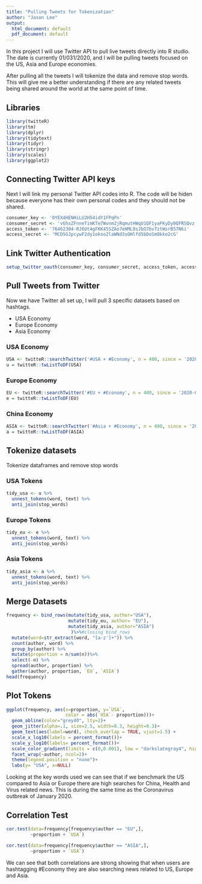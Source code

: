 ---
title: "Pulling Tweets for Tokenization"
author: "Jason Lee"
output:
  html_document: default
  pdf_document: default
---

In this project I will use Twitter API to pull live tweets directly into R studio. The date is currently 01/031/2020, and I will be pulling tweets focused on the US, Asia and Europe economies. 

After pulling all the tweets I will tokenize the data and remove stop words. This will give me a better understanding if there are any related tweets being shared around the world at the same point of time.

## Libraries
```{r message=FALSE, include=FALSE}
library(twitteR)
library(tm)
library(dplyr)
library(tidytext)
library(tidyr)
library(stringr)
library(scales)
library(ggplot2)
```

## Connecting Twitter API keys
Next I will link my personal Twitter API codes into R. The code will be hiden because everyone has their own personal codes and they should not be shared.


```{r twitter, echo=FALSE}
consumer_key <- '0YEXdHENHiLU2H54idY1FPqPn'
consumer_secret <- 'vGhsZFnneTimKTe7Wvnm2jRqmutHWqU1QF1yaFKyDy0QFRSQvz'
access_token <- '76462304-RJ6Ut4gFKK45SZAo7eHML8sJbO7bv7ztWsrB57N6i'
access_secret <- 'MCD5GJpcywF2dy1okso2laWNd3sOHlfd5bDoSm0kke2cG'
```

## Link Twitter Authentication


```{r link, echo=TRUE}
setup_twitter_oauth(consumer_key, consumer_secret, access_token, access_secret)
```

## Pull Tweets from Twitter

Now we have Twitter all set up, I will pull 3 specific datasets based on hashtags.
  
  - USA Economy
  - Europe Economy
  - Asia Economy

### USA Economy
```{r echo=TRUE, warning=FALSE}
USA <- twitteR::searchTwitter('#USA + #Economy', n = 400, since = '2020-01-01', retryOnRateLimit = 1e3)
u = twitteR::twListToDF(USA)
```

### Europe Economy
```{r echo=TRUE, warning=FALSE}
EU <- twitteR::searchTwitter('#EU + #Economy', n = 400, since = '2020-01-01', retryOnRateLimit = 1e3)
e = twitteR::twListToDF(EU)
```

### China Economy
```{r echo=TRUE, warning=FALSE}
ASIA <- twitteR::searchTwitter('#Asia + #Economy', n = 400, since = '2020-01-01', retryOnRateLimit = 1e3)
a = twitteR::twListToDF(ASIA)
```

## Tokenize datasets
Tokenize dataframes and remove stop words

### USA Tokens
```{r echo=TRUE, , echo=TRUE}
tidy_usa <- u %>%
  unnest_tokens(word, text) %>%
  anti_join(stop_words)
```

### Europe Tokens
```{r echo=TRUE, , echo=TRUE}
tidy_eu <- e %>%
  unnest_tokens(word, text) %>%
  anti_join(stop_words)
```

### Asia Tokens
```{r echo=TRUE, , echo=TRUE}
tidy_asia <- a %>%
  unnest_tokens(word, text) %>%
  anti_join(stop_words)
```



## Merge Datasets
```{r , echo=TRUE}
frequency <- bind_rows(mutate(tidy_usa, author="USA"),
                       mutate(tidy_eu, author= "EU"),
                       mutate(tidy_asia, author="ASIA")
                        )%>%#closing bind_rows
  mutate(word=str_extract(word, "[a-z']+")) %>%
  count(author, word) %>%
  group_by(author) %>%
  mutate(proportion = n/sum(n))%>%
  select(-n) %>%
  spread(author, proportion) %>%
  gather(author, proportion, `EU`, `ASIA`)
head(frequency)
```


## Plot Tokens
```{r , echo=TRUE}
ggplot(frequency, aes(x=proportion, y=`USA`, 
                      color = abs(`USA`- proportion)))+
  geom_abline(color="grey40", lty=2)+
  geom_jitter(alpha=.1, size=2.5, width=0.3, height=0.3)+
  geom_text(aes(label=word), check_overlap = TRUE, vjust=1.5) +
  scale_x_log10(labels = percent_format())+
  scale_y_log10(labels= percent_format())+
  scale_color_gradient(limits = c(0,0.001), low = "darkslategray4", high = "gray75")+
  facet_wrap(~author, ncol=2)+
  theme(legend.position = "none")+
  labs(y= "USA", x=NULL)
```

Looking at the key words used  we can see that if we benchmark the US compared to Asia or Europe there are high searches for China, Health and Virus related news. This is during the same time as the Coronavirus outbreak of January 2020.


## Correlation Test
```{r , echo=TRUE}
cor.test(data=frequency[frequency$author == "EU",],
         ~proportion + `USA`)

cor.test(data=frequency[frequency$author == "ASIA",],
         ~proportion + `USA`)

```

We can see that both correlations are strong showing that when users are hashtagging #Economy they are also searching news related to US, Europe and Asia. 